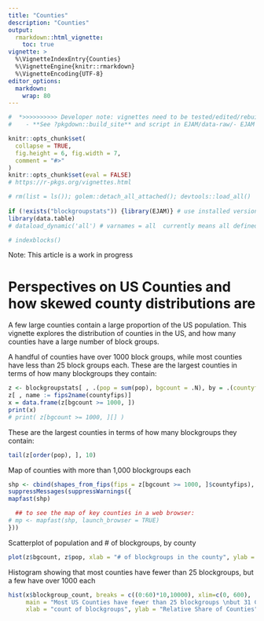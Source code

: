 ```yaml
---
title: "Counties"
description: "Counties"
output: 
  rmarkdown::html_vignette:
    toc: true
vignette: >
  %\VignetteIndexEntry{Counties}
  %\VignetteEngine{knitr::rmarkdown}
  %\VignetteEncoding{UTF-8}
editor_options: 
  markdown: 
    wrap: 80
---
```


```r
#  *>>>>>>>>>> Developer note: vignettes need to be tested/edited/rebuilt regularly <<<<<<<<<<<*
#    - **See ?pkgdown::build_site** and script in EJAM/data-raw/- EJAM uses the pkgdown R package to build help and articles/ vignettes as web pages
```

```r
knitr::opts_chunk$set(
  collapse = TRUE,
  fig.height = 6, fig.width = 7,
  comment = "#>"
)
knitr::opts_chunk$set(eval = FALSE)
# https://r-pkgs.org/vignettes.html
```

```r
# rm(list = ls()); golem::detach_all_attached(); devtools::load_all()
 
if (!exists("blockgroupstats")) {library(EJAM)} # use installed version only if pkg not yet attached
library(data.table)
# dataload_dynamic('all') # varnames = all  currently means all defined by .arrow_ds_names

# indexblocks()
```

Note: This article is a work in progress

# Perspectives on US Counties and how skewed county distributions are

A few large counties contain a large proportion of the US population. This
vignette explores the distribution of counties in the US, and how many counties
have a large number of block groups.

A handful of counties have over 1000 block groups, while most counties have less
than 25 block groups each. These are the largest counties in terms of how many
blockgroups they contain:

```r
z <- blockgroupstats[ , .(pop = sum(pop), bgcount = .N), by = .(countyfips = substr(bgfips,1,5))][order(bgcount), ]
z[ , name := fips2name(countyfips)]
x = data.frame(z[bgcount >= 1000, ])
print(x)
# print( z[bgcount >= 1000, ][] )
```

These are the largest counties in terms of how many blockgroups they contain:

```r
tail(z[order(pop), ], 10)
```

Map of counties with more than 1,000 blockgroups each

```r
shp <- cbind(shapes_from_fips(fips = z[bgcount >= 1000, ]$countyfips), blockgroup_count = z[bgcount >= 1000, ]$bgcount)
suppressMessages(suppressWarnings({
mapfast(shp)

  ## to see the map of key counties in a web browser:
# mp <- mapfast(shp, launch_browser = TRUE)
}))
```

Scatterplot of population and \# of blockgroups, by county

```r

plot(z$bgcount, z$pop, xlab = "# of blockgroups in the county", ylab = "County population", log =  'xy')

```

Histogram showing that most counties have fewer than 25 blockgroups, but a few
have over 1000 each

```r
hist(x$blockgroup_count, breaks = c((0:60)*10,10000), xlim=c(0, 600), 
     main = "Most US Counties have fewer than 25 blockgroups \nbut 31 Counties (<1% of all) have 1k-7k each, and account for 22% of all blockgroups", 
     xlab = "count of blockgroups", ylab = "Relative Share of Counties", yaxt="n")
```
